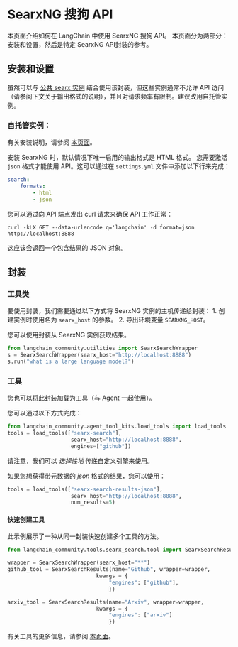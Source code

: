 # SearxNG 搜狗 API

本页面介绍如何在 LangChain 中使用 SearxNG 搜狗 API。
本页面分为两部分：安装和设置，然后是特定 SearxNG API封装的参考。

## 安装和设置

虽然可以与 [公共 searx 实例](https://searx.space/) 结合使用该封装，但这些实例通常不允许 API 访问（请参阅下文关于输出格式的说明），并且对请求频率有限制。建议改用自托管实例。

### 自托管实例：

有关安装说明，请参阅 [本页面](https://searxng.github.io/searxng/admin/installation.html)。

安装 SearxNG 时，默认情况下唯一启用的输出格式是 HTML 格式。
您需要激活 `json` 格式才能使用 API。这可以通过在 `settings.yml` 文件中添加以下行来完成：
```yaml
search:
    formats:
        - html
        - json
```
您可以通过向 API 端点发出 curl 请求来确保 API 工作正常：

`curl -kLX GET --data-urlencode q='langchain' -d format=json http://localhost:8888`

这应该会返回一个包含结果的 JSON 对象。


## 封装

### 工具类

要使用封装，我们需要通过以下方式将 SearxNG 实例的主机传递给封装：
    1. 创建实例时使用名为 `searx_host` 的参数。
    2. 导出环境变量 `SEARXNG_HOST`。

您可以使用封装从 SearxNG 实例获取结果。

```python
from langchain_community.utilities import SearxSearchWrapper
s = SearxSearchWrapper(searx_host="http://localhost:8888")
s.run("what is a large language model?")
```

### 工具

您也可以将此封装加载为工具（与 Agent 一起使用）。

您可以通过以下方式完成：

```python
from langchain_community.agent_tool_kits.load_tools import load_tools
tools = load_tools(["searx-search"],
                    searx_host="http://localhost:8888",
                    engines=["github"])
```

请注意，我们可以 _选择性地_ 传递自定义引擎来使用。

如果您想获得带元数据的 *json* 格式的结果，您可以使用：
```python
tools = load_tools(["searx-search-results-json"],
                    searx_host="http://localhost:8888",
                    num_results=5)
```

#### 快速创建工具

此示例展示了一种从同一封装快速创建多个工具的方法。

```python
from langchain_community.tools.searx_search.tool import SearxSearchResults

wrapper = SearxSearchWrapper(searx_host="**")
github_tool = SearxSearchResults(name="Github", wrapper=wrapper,
                            kwargs = {
                                "engines": ["github"],
                                })

arxiv_tool = SearxSearchResults(name="Arxiv", wrapper=wrapper,
                            kwargs = {
                                "engines": ["arxiv"]
                                })
```

有关工具的更多信息，请参阅 [本页面](/docs/how_to/tools_builtin)。